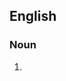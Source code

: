 {{also|idéologues}}

==English==

===Noun===
{{head|en|noun plural form}}

# {{plural of|ideologue|lang=en}}